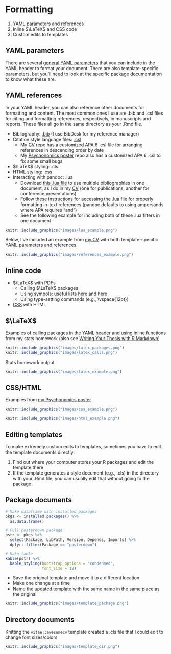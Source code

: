 # Formatting {#format}

1. YAML parameters and references
2. Inline $\LaTeX$ and CSS code
3. Custom edits to templates

## YAML parameters

There are several [general YAML parameters](https://ymlthis.r-lib.org/articles/yaml-fieldguide.html) that you can include in the YAML header to format your document. There are also template-specific parameters, but you'll need to look at the specific package documentation to know what these are.

## YAML references {#yamlref}

In your YAML header, you can also reference other documents for formatting and content. The most common ones I use are .bib and .csl files for citing and formatting references, respectively, in manuscripts and reports. These files all go in the same directory as your .Rmd file.

- Bibliography: [.bib](https://rmarkdown.rstudio.com/authoring_bibliographies_and_citations.html) (I use BibDesk for my reference manager)
- Citation style language files: [.csl](https://github.com/citation-style-language/styles)
  - My [CV](https://github.com/hollzzar/zaharchuk-cv) repo has a customized APA 6 .csl file for arranging references in descending order by date
  - My [Psychonomics poster](https://github.com/hollzzar/psychonomics-poster) repo also has a customized APA 6 .csl to fix some small bugs
- $\LaTeX$ styling: .cls
- HTML styling: .css
- Interacting with pandoc: .lua
  - Download [this .lua file](https://github.com/pandoc/lua-filters/tree/master/multiple-bibliographies) to use multiple bibliographies in one document, as I do in my [CV](https://github.com/hollzzar/zaharchuk-cv) (one for publications, another for conference presentations)
  - Follow [these instructions](https://cran.rstudio.com/web/packages/rmdfiltr/vignettes/replace_ampersands.html) for accessing the .lua file for properly formatting in-text references (pandoc defaults to using ampersands where APA requires "and")
  - See the following example for including both of these .lua filters in one document
  
```r
knitr::include_graphics("images/lua_example.png")
```

Below, I've included an example from [my CV](https://github.com/hollzzar/zaharchuk-cv) with both template-specific YAML parameters and references.

```r
knitr::include_graphics("images/references_example.png")
```

## Inline code

- $\LaTeX$ with PDFs
  - Calling $\LaTeX$ packages
  - Using symbols: useful lists [here](https://www.rpi.edu/dept/arc/training/latex/LaTeX_symbols.pdf) and [here](https://www.tug.org/tugboat/tb17-2/tb51rei.pdf)
  - Using type-setting commands (e.g., \\vspace{12pt})
- [CSS](https://developer.mozilla.org/en-US/docs/Web/CSS) with HTML

## $\LaTeX$

Examples of calling packages in the YAML header and using inline functions from my stats homework (also see [Writing Your Thesis with R Markdown](https://rosannavanhespenresearch.wordpress.com/2016/03/30/writing-your-thesis-with-r-markdown-5-the-thesis-layout/))

```r
knitr::include_graphics("images/latex_packages.png")
knitr::include_graphics("images/latex_calls.png")
```

Stats homework output

```r
knitr::include_graphics("images/latex_example.png")
```

## CSS/HTML

Examples from [my Psychonomics poster](https://github.com/hollzzar/psychonomics-poster/blob/master/Psychonomics.Rmd)

```r
knitr::include_graphics("images/css_example.png")
```

```r
knitr::include_graphics("images/html_example.png")
```

## Editing templates

To make extremely custom edits to templates, sometimes you have to edit the template documents directly:

1. Find out where your computer stores your R packages and edit the template there
2. If the template generates a style document (e.g., .cls) in the directory with your .Rmd file, you can usually edit that without going to the package

## Package documents

```r
# Make dataframe with installed packages
pkgs <- installed.packages() %>%
  as.data.frame()

# Pull posterdown package 
pstr <- pkgs %>% 
  select(Package, LibPath, Version, Depends, Imports) %>%
  dplyr::filter(Package == "posterdown")

# Make table
kable(pstr) %>%
  kable_styling(bootstrap_options = "condensed", 
                font_size = 18)
```

- Save the original template and move it to a different location
- Make one change at a time
- Name the updated template with the same name in the same place as the original

```r
knitr::include_graphics("images/template_package.png")
```

## Directory documents

Knitting the `vitae::awesomecv` template created a .cls file that I could edit to change font sizes/colors

```r
knitr::include_graphics("images/template_dir.png")
```